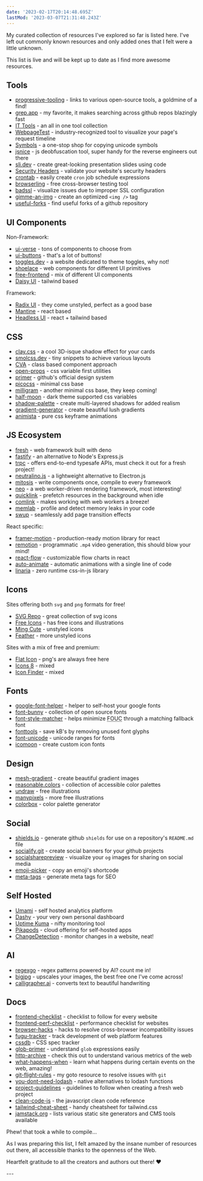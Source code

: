 ```yaml
---
date: '2023-02-17T20:14:48.695Z'
lastMod: '2023-03-07T21:31:48.243Z'
---
```


My curated collection of resources I've explored so far is listed here. I've left out commonly known resources and only added ones that I felt were a little unknown.

This list is live and will be kept up to date as I find more awesome resources.

## Tools

- [progressive-tooling](https://progressivetooling.com/) - links to various open-source tools, a goldmine of a find!
- [grep.app](https://grep.app/) - my favorite, it makes searching across github repos blazingly fast
- [IT Tools](https://it-tools.tech/) - an all in one tool collection
- [WebpageTest](https://www.webpagetest.org/) - industry-recognized tool to visualize your page's request timeline
- [Symbols](https://symbols.wentin.net/) - a one-stop shop for copying unicode symbols
- [jsnice](http://www.jsnice.org/) - js deobfuscation tool, super handy for the reverse engineers out there
- [sli.dev](https://sli.dev/) - create great-looking presentation slides using code
- [Security Headers](https://securityheaders.com/) - validate your website's security headers
- [crontab](https://crontab.guru/) - easily create `cron` job schedule expressions
- [browserling](https://www.browserling.com/) - free cross-browser testing tool
- [badssl](https://badssl.com/) - visualize issues due to improper SSL configuration
- [gimme-an-img](https://just-gimme-an-img.vercel.app/) - create an optimized `<img />` tag
- [useful-forks](https://useful-forks.github.io/) - find useful forks of a github repository

## UI Components

Non-Framework:

- [ui-verse](https://uiverse.io/all) - tons of components to choose from
- [ui-buttons](https://ui-buttons.web.app/) - that's a lot of buttons!
- [toggles.dev](https://toggles.dev/) - a website dedicated to theme toggles, why not!
- [shoelace](https://shoelace.style/) - web components for different UI primitives
- [free-frontend](https://freefrontend.com/) - mix of different UI components
- [Daisy UI](https://daisyui.com/) - tailwind based

Framework:

- [Radix UI](https://www.radix-ui.com/) - they come unstyled, perfect as a good base
- [Mantine](https://mantine.dev/) - react based
- [Headless UI](https://headlessui.com/) - react + tailwind based

## CSS

- [clay.css](https://codeadrian.github.io/clay.css/) - a cool 3D-isque shadow effect for your cards
- [smolcss.dev](https://smolcss.dev/) - tiny snippets to achieve various layouts
- [CVA](https://cva.style/docs/) - class based component approach
- [open-props](https://open-props.style/) - css variable first utilities
- [primer](https://primer.style/) - github's official design system
- [picocss](https://picocss.com/) - minimal css base
- [milligram](https://milligram.io/) - another minimal css base, they keep coming!
- [half-moon](https://www.gethalfmoon.com/) - dark theme supported css variables
- [shadow-palette](https://www.joshwcomeau.com/shadow-palette/) - create multi-layered shadows for added realism
- [gradient-generator](https://www.joshwcomeau.com/gradient-generator/) - create beautiful lush gradients
- [animista](https://animista.net/) - pure css keyframe animations

## JS Ecosystem

- [fresh](https://fresh.deno.dev/) - web framework built with deno
- [fastify](https://www.fastify.io/) - an alternative to Node's Express.js
- [trpc](https://trpc.io/) - offers end-to-end typesafe APIs, must check it out for a fresh project!
- [neutralino.js](https://neutralino.js.org/) - a lightweight alternative to Electron.js
- [mitosis](https://github.com/builderio/mitosis) - write components once, compile to every framework
- [neo](https://github.com/neomjs/neo) - a web worker-driven rendering framework, most interesting!
- [quicklink](https://github.com/GoogleChromeLabs/quicklink) - prefetch resources in the background when idle
- [comlink](https://github.com/GoogleChromeLabs/comlink) - makes working with web workers a breeze!
- [memlab](https://facebook.github.io/memlab/) - profile and detect memory leaks in your code
- [swup](https://swup.js.org/) - seamlessly add page transition effects

React specific:

- [framer-motion](https://www.framer.com/motion/) - production-ready motion library for react
- [remotion](https://www.remotion.dev/) - programmatic `.mp4` video generation, this should blow your mind!
- [react-flow](https://reactflow.dev/) - customizable flow charts in react
- [auto-animate](https://auto-animate.formkit.com/) - automatic animations with a single line of code
- [linaria](https://github.com/callstack/linaria) - zero runtime css-in-js library

## Icons

Sites offering both `svg` and `png` formats for free!

- [SVG Repo](https://www.svgrepo.com/) - great collection of svg icons
- [Free Icons](https://freeicons.io/) - has free icons and illustrations
- [Ming Cute](https://www.mingcute.com/) - unstyled icons
- [Feather](https://feathericons.com/) - more unstyled icons

Sites with a mix of free and premium:

- [Flat Icon](https://www.flaticon.com/) - png's are always free here
- [Icons 8](https://icons8.com/icons) - mixed
- [Icon Finder](https://www.iconfinder.com/) - mixed

## Fonts

- [google-font-helper](https://gwfh.mranftl.com/fonts/) - helper to self-host your google fonts
- [font-bunny](https://fonts.bunny.net/) - collection of open source fonts
- [font-style-matcher](https://meowni.ca/font-style-matcher/) - helps minimize <abbr title="Flash of Unstyled Content">FOUC</abbr> through a matching fallback font
- [fonttools](https://github.com/fonttools/fonttools) - save kB's by removing unused font glyphs
- [font-unicode](https://jrgraphix.net/r/Unicode/) - unicode ranges for fonts
- [icomoon](https://icomoon.io/) - create custom icon fonts

## Design

- [mesh-gradient](https://meshgradient.in/) - create beautiful gradient images
- [reasonable.colors](https://reasonable.work/colors/) - collection of accessible color palettes
- [undraw](https://undraw.co/) - free illustrations
- [manypixels](https://www.manypixels.co/gallery?ref=producthunt) - more free illustrations
- [colorbox](https://colorbox.io/) - color palette generator

## Social

- [shields.io](https://shields.io/) - generate github `shields` for use on a repository's `README.md` file
- [socialify.git](https://socialify.git.ci/) - create social banners for your github projects
- [socialsharepreview](https://socialsharepreview.com/) - visualize your `og` images for sharing on social media
- [emoji-picker](https://github-emoji-picker.vercel.app/) - copy an emoji's shortcode
- [meta-tags](https://webcode.tools/generators/meta-tags) - generate meta tags for SEO

## Self Hosted

- [Umami](https://umami.is/features) - self hosted analytics platform
- [Dashy](https://dashy.to/) - your very own personal dashboard
- [Uptime Kuma](https://uptime.kuma.pet/) - nifty monitoring tool
- [Pikapods](https://www.pikapods.com/) - cloud offering for self-hosted apps
- [ChangeDetection](https://github.com/dgtlmoon/changedetection.io) - monitor changes in a website, neat!

## AI

- [regexgo](https://www.regexgo.com/) - regex patterns powered by AI? count me in!
- [bigjpg](https://bigjpg.com/) - upscales your images, the best free one I've come across!
- [calligrapher.ai](https://www.calligrapher.ai/) - converts text to beautiful handwriting

## Docs

- [frontend-checklist](https://frontendchecklist.io/) - checklist to follow for every website
- [frontend-perf-checklist](https://github.com/thedaviddias/Front-End-Performance-Checklist) - performance checklist for websites
- [browser-hacks](http://browserhacks.com/) - hacks to resolve cross-browser incompatibility issues
- [fugu-tracker](https://fugu-tracker.web.app/) - track development of web platform features
- [cssdb](https://cssdb.org/) - CSS spec tracker
- [glob-primer](https://github.com/isaacs/node-glob#glob-primer) - understand `glob` expressions easily
- [http-archive](https://httparchive.org/reports) - check this out to understand various metrics of the web
- [what-happens-when](https://github.com/alex/what-happens-when) - learn what happens during certain events on the web, amazing!
- [git-flight-rules](https://github.com/k88hudson/git-flight-rules) - my goto resource to resolve issues with `git`
- [you-dont-need-lodash](https://github.com/you-dont-need/You-Dont-Need-Lodash-Underscore) - native alternatives to lodash functions
- [project-guidelines](https://github.com/elsewhencode/project-guidelines) - guidelines to follow when creating a fresh web project
- [clean-code-js](https://github.com/ryanmcdermott/clean-code-javascript) - the javascript clean code reference
- [tailwind-cheat-sheet](https://nerdcave.com/tailwind-cheat-sheet) - handy cheatsheet for tailwind.css
- [jamstack.org](https://jamstack.org/generators/) - lists various static site generators and CMS tools available

<SlashLine />

Phew! that took a while to compile...

As I was preparing this list, I felt amazed by the insane number of resources out there, all accessible thanks to the openness of the Web.

Heartfelt gratitude to all the creators and authors out there! ❤️

<Feedback />
---
